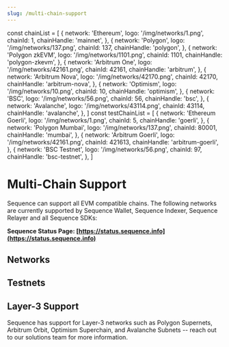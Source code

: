 ```yaml
---
slug: /multi-chain-support
---
```


const chainList = [
  {
    network: 'Ethereum',
    logo: '/img/networks/1.png',
    chainId: 1,
    chainHandle: 'mainnet',
  },
  {
    network: 'Polygon',
    logo: '/img/networks/137.png',
    chainId: 137,
    chainHandle: 'polygon',
  },
  {
    network: 'Polygon zkEVM',
    logo: '/img/networks/1101.png',
    chainId: 1101,
    chainHandle: 'polygon-zkevm',
  },
  {
    network: 'Arbitrum One',
    logo: '/img/networks/42161.png',
    chainId: 42161,
    chainHandle: 'arbitrum',
  },
  {
    network: 'Arbitrum Nova',
    logo: '/img/networks/42170.png',
    chainId: 42170,
    chainHandle: 'arbitrum-nova',
  },
  {
    network: 'Optimism',
    logo: '/img/networks/10.png',
    chainId: 10,
    chainHandle: 'optimism',
  },
  {
    network: 'BSC',
    logo: '/img/networks/56.png',
    chainId: 56,
    chainHandle: 'bsc',
  },
  {
    network: 'Avalanche',
    logo: '/img/networks/43114.png',
    chainId: 43114,
    chainHandle: 'avalanche',
  },
]
const testChainList = [
  {
    network: 'Ethereum Goerli',
    logo: '/img/networks/1.png',
    chainId: 5,
    chainHandle: 'goerli',
  },
  {
    network: 'Polygon Mumbai',
    logo: '/img/networks/137.png',
    chainId: 80001,
    chainHandle: 'mumbai',
  },
  {
    network: 'Arbitrum Goerli',
    logo: '/img/networks/42161.png',
    chainId: 421613,
    chainHandle: 'arbitrum-goerli',
  },
  {
    network: 'BSC Testnet',
    logo: '/img/networks/56.png',
    chainId: 97,
    chainHandle: 'bsc-testnet',
  },
]


# Multi-Chain Support

Sequence can support all EVM compatible chains. The following networks are currently supported by Sequence Wallet, Sequence Indexer,
Sequence Relayer and all Sequence SDKs:

**Sequence Status Page: [https://status.sequence.info](https://status.sequence.info)**


## Networks

<ChainTable items={chainList} />

## Testnets

<ChainTable items={testChainList} />


## Layer-3 Support

Sequence has support for Layer-3 networks such as Polygon Supernets, Arbitrum Orbit,
Optimism Superchain, and Avalanche Subnets -- reach out to our solutions team for more
information.
